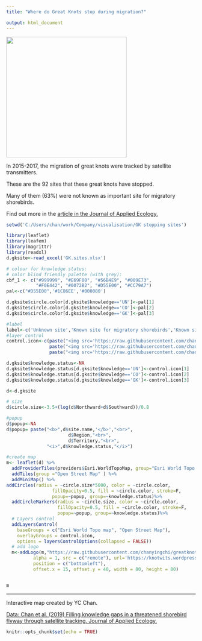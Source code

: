 ```yaml
---
title: "Where do Great Knots stop during migration?"

output: html_document
---
```


![](https://raw.githubusercontent.com/chanyingchi/greatknot.stops/master/GK-sat-tag.jpg){width=320px}

In 2015-2017, the migration of great knots were tracked by satellite transmitters. 

These are the 92 sites that these great knots have stopped. 

Many of them (63%) were not known as important site for migratory shorebirds.

Find out more in the [article in the Journal of Applied Ecology.](https://doi.org/10.1111/1365-2664.13474)

```r
setwd('C:/Users/chan/work/Company/visualisation/GK stopping sites')

library(leaflet)
library(leafem)
library(magrittr)
library(readxl)
d.gksite<-read_excel('GK.sites.xlsx')

# colour for knowledge status:
# color blind friendly palette (with grey):
cbf_1 <- c("#999999", "#E69F00", "#56B4E9", "#009E73", 
           "#F0E442", "#0072B2", "#D55E00", "#CC79A7")
pal<-c("#D55E00",'#1C86EE','#000080')

d.gksite$circle.color[d.gksite$knowledge=='UN']<-pal[1]
d.gksite$circle.color[d.gksite$knowledge=='CO']<-pal[2]
d.gksite$circle.color[d.gksite$knowledge=='GK']<-pal[3]

#label
label<-c('Unknown site','Known site for migratory shorebirds','Known site for Great Knot')
#layer control 
control.icon<-c(paste("<img src='https://raw.githubusercontent.com/chanyingchi/greatknot.stops/master/legend-icon/red.jpg' height='18' width='16'>",label[1]),
                paste("<img src='https://raw.githubusercontent.com/chanyingchi/greatknot.stops/master/legend-icon/light%20blue.jpg' height='18' width='16'>",label[2]),
                paste("<img src='https://raw.githubusercontent.com/chanyingchi/greatknot.stops/master/legend-icon/dark%20blue.jpg' height='18' width='16'>",label[3]))

d.gksite$knowledge.status<-NA
d.gksite$knowledge.status[d.gksite$knowledge=='UN']<-control.icon[1]
d.gksite$knowledge.status[d.gksite$knowledge=='CO']<-control.icon[2]
d.gksite$knowledge.status[d.gksite$knowledge=='GK']<-control.icon[3]

d<-d.gksite

# size
d$circle.size<-3.5+(log(d$Northward+d$Southward))/0.8

#popup
d$popup<-NA
d$popup= paste("<b>",d$site.name,'</b>',"<br>",
                       d$Region,"<br>",
                       d$Territory,"<br>",
               "<i>",d$knowledge.status,"</i>")

#create map
m<- leaflet(d) %>% 
  addProviderTiles(providers$Esri.WorldTopoMap, group="Esri World Topo map") %>% 
  addTiles(group ="Open Street Map" ) %>%
  addMiniMap() %>%
addCircles(radius = ~circle.size*5000, color = ~circle.color, 
                 fillOpacity=0.5, fill = ~circle.color, stroke=F,
                 popup=~popup, group=~knowledge.status)%>%
  addCircleMarkers(radius = ~circle.size, color = ~circle.color, 
                   fillOpacity=0.5, fill = ~circle.color, stroke=F,
                   popup=~popup, group=~knowledge.status)%>%
  # Layers control
  addLayersControl(
    baseGroups = c("Esri World Topo map", "Open Street Map"),
    overlayGroups = control.icon,
    options = layersControlOptions(collapsed = FALSE)) 
  # add logo
  m<-addLogo(m,"https://raw.githubusercontent.com/chanyingchi/greatknot.stops/master/Logo_gor_Ginny_with_Godwit_in_Asia_gray_scale-01.png",
          alpha = 1, src = c("remote"), url='https://knotwits.wordpress.com',
          position = c("bottomleft"),
          offset.x = 15, offset.y = 40, width = 80, height = 80)



```


```r
m
```

---

Interactive map created by YC Chan.

[Data:  Chan et al. (2019) Filling knowledge gaps in a threatened shorebird flyway through satellite tracking. Journal of Applied Ecology.](https://doi.org/10.1111/1365-2664.13474)

```r
knitr::opts_chunk$set(echo = TRUE)
```

